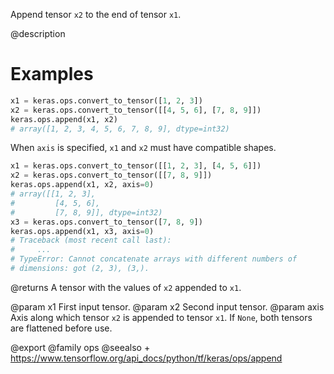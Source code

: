 Append tensor `x2` to the end of tensor `x1`.

@description

# Examples
```python
x1 = keras.ops.convert_to_tensor([1, 2, 3])
x2 = keras.ops.convert_to_tensor([[4, 5, 6], [7, 8, 9]])
keras.ops.append(x1, x2)
# array([1, 2, 3, 4, 5, 6, 7, 8, 9], dtype=int32)
```

When `axis` is specified, `x1` and `x2` must have compatible shapes.
```python
x1 = keras.ops.convert_to_tensor([[1, 2, 3], [4, 5, 6]])
x2 = keras.ops.convert_to_tensor([[7, 8, 9]])
keras.ops.append(x1, x2, axis=0)
# array([[1, 2, 3],
#         [4, 5, 6],
#         [7, 8, 9]], dtype=int32)
x3 = keras.ops.convert_to_tensor([7, 8, 9])
keras.ops.append(x1, x3, axis=0)
# Traceback (most recent call last):
#     ...
# TypeError: Cannot concatenate arrays with different numbers of
# dimensions: got (2, 3), (3,).
```

@returns
A tensor with the values of `x2` appended to `x1`.

@param x1 First input tensor.
@param x2 Second input tensor.
@param axis Axis along which tensor `x2` is appended to tensor `x1`.
    If `None`, both tensors are flattened before use.

@export
@family ops
@seealso
+ <https://www.tensorflow.org/api_docs/python/tf/keras/ops/append>
